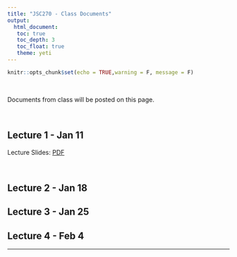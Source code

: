 ```yaml
---
title: "JSC270 - Class Documents"
output: 
  html_document:
   toc: true
   toc_depth: 3
   toc_float: true
   theme: yeti
---
```


```r
knitr::opts_chunk$set(echo = TRUE,warning = F, message = F)
```

<br>


Documents from class will be posted on this page.

<br>

## Lecture 1 - Jan 11

Lecture Slides: <a href="JSC270.github.io/docs/JSC270-Lecture-1.pdf" target="_blank">PDF</a>


</br>

## Lecture 2 - Jan 18

## Lecture 3 - Jan 25

## Lecture 4 - Feb 4



******


